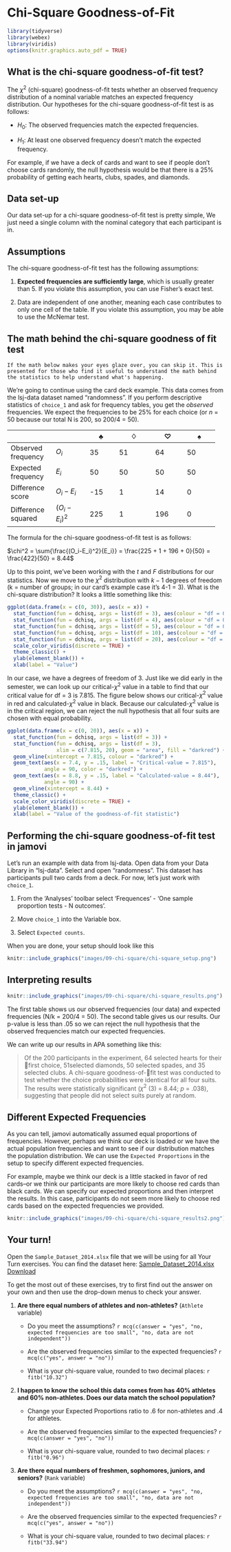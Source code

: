 # Chi-Square Goodness-of-Fit

```r
library(tidyverse)
library(webex)
library(viridis)
options(knitr.graphics.auto_pdf = TRUE)
```

## What is the chi-square goodness-of-fit test?

The $\chi^2$ (chi-square) goodness-of-fit tests whether an observed frequency distribution of a nominal variable matches an expected frequency distribution. Our hypotheses for the chi-square goodness-of-fit test is as follows:

-   $H_0$: The observed frequencies match the expected frequencies.

-   $H_1$: At least one observed frequency doesn't match the expected frequency.

For example, if we have a deck of cards and want to see if people don't choose cards randomly, the null hypothesis would be that there is a 25% probability of getting each hearts, clubs, spades, and diamonds.

## Data set-up

Our data set-up for a chi-square goodness-of-fit test is pretty simple, We just need a single column with the nominal category that each participant is in.

## Assumptions

The chi-square goodness-of-fit test has the following assumptions:

1.  **Expected frequencies are sufficiently large**, which is usually greater than 5. If you violate this assumption, you can use Fisher's exact test.

2.  Data are independent of one another, meaning each case contributes to only one cell of the table. If you violate this assumption, you may be able to use the McNemar test.

## The math behind the chi-square goodness of fit test

```block
If the math below makes your eyes glaze over, you can skip it. This is presented for those who find it useful to understand the math behind the statistics to help understand what's happening.
```

We're going to continue using the card deck example. This data comes from the lsj-data dataset named "randomness". If you perform descriptive statistics of `choice_1` and ask for frequency tables, you get the *observed* frequencies. We expect the frequencies to be 25% for each choice (or *n* = 50 because our total N is 200, so 200/4 = 50).

+--------------------+---------------+-------------+----------------+--------------+--------------+
|                    |               | $\clubsuit$ | $\diamondsuit$ | $\heartsuit$ | $\spadesuit$ |
+====================+===============+=============+================+==============+==============+
| Observed frequency | $O_i$         | 35          | 51             | 64           | 50           |
+--------------------+---------------+-------------+----------------+--------------+--------------+
| Expected frequency | $E_i$         | 50          | 50             | 50           | 50           |
+--------------------+---------------+-------------+----------------+--------------+--------------+
| Difference score   | $O_i-E_i$     | -15         | 1              | 14           | 0            |
+--------------------+---------------+-------------+----------------+--------------+--------------+
| Difference squared | $(O_i-E_i)^2$ | 225         | 1              | 196          | 0            |
+--------------------+---------------+-------------+----------------+--------------+--------------+

The formula for the chi-square goodness-of-fit test is as follows:

$\chi^2 = \sum{\frac{(O_i-E_i)^2}{E_i}} = \frac{225 + 1 + 196 + 0}{50} = \frac{422}{50} = 8.44$

Up to this point, we've been working with the *t* and *F* distributions for our statistics. Now we move to the $\chi^2$ distribution with $k-1$ degrees of freedom (k = number of groups; in our card's example case it's 4-1 = 3). What is the chi-square distribution? It looks a little something like this:

```r
ggplot(data.frame(x = c(0, 30)), aes(x = x)) +
  stat_function(fun = dchisq, args = list(df = 3), aes(colour = "df = 03")) +
  stat_function(fun = dchisq, args = list(df = 4), aes(colour = "df = 04")) +
  stat_function(fun = dchisq, args = list(df = 5), aes(colour = "df = 05")) +
  stat_function(fun = dchisq, args = list(df = 10), aes(colour = "df = 10")) +
  stat_function(fun = dchisq, args = list(df = 20), aes(colour = "df = 20")) +
  scale_color_viridis(discrete = TRUE) +
  theme_classic() +
  ylab(element_blank()) +
  xlab(label = "Value")
```

In our case, we have a degrees of freedom of 3. Just like we did early in the semester, we can look up our critical-$\chi^2$ value in a table to find that our critical value for df = 3 is 7.815. The figure below shows our critical-$\chi^2$ value in red and calculated-$\chi^2$ value in black. Because our calculated-$\chi^2$ value is in the critical region, we can reject the null hypothesis that all four suits are chosen with equal probability.

```r
ggplot(data.frame(x = c(0, 20)), aes(x = x)) +
  stat_function(fun = dchisq, args = list(df = 3)) +
  stat_function(fun = dchisq, args = list(df = 3), 
                xlim = c(7.815, 20), geom = "area", fill = "darkred") +
  geom_vline(xintercept = 7.815, colour = "darkred") + 
  geom_text(aes(x = 7.4, y = .15, label = "Critical-value = 7.815"), 
            angle = 90, color = "darkred") +
  geom_text(aes(x = 8.8, y = .15, label = "Calculated-value = 8.44"), 
            angle = 90) +
  geom_vline(xintercept = 8.44) + 
  theme_classic() +
  scale_color_viridis(discrete = TRUE) +
  ylab(element_blank()) +
  xlab(label = "Value of the goodness-of-fit statistic")
```

## Performing the chi-square goodness-of-fit test in jamovi

Let's run an example with data from lsj-data. Open data from your Data Library in "lsj-data". Select and open "randomness". This dataset has participants pull two cards from a deck. For now, let's just work with `choice_1`.

1.  From the 'Analyses' toolbar select 'Frequences' - 'One sample proportion tests - N outcomes'.

2.  Move `choice_1` into the Variable box.

3.  Select `Expected counts`.

When you are done, your setup should look like this

```r
knitr::include_graphics("images/09-chi-square/chi-square_setup.png")
```

## Interpreting results

```r
knitr::include_graphics("images/09-chi-square/chi-square_results.png")
```

The first table shows us our observed frequencies (our data) and expected frequencies (N/k = 200/4 = 50). The second table gives us our results. Our p-value is less than .05 so we can reject the null hypothesis that the observed frequencies match our expected frequencies.

We can write up our results in APA something like this:

> Of the 200 participants in the experiment, 64 selected hearts for their first choice, 51selected diamonds, 50 selected spades, and 35 selected clubs. A chi-square goodness-of-fit test was conducted to test whether the choice probabilities were identical for all four suits. The results were statistically significant ($\chi^2$ (3) = 8.44; *p* = .038), suggesting that people did not select suits purely at random.

## Different Expected Frequencies

As you can tell, jamovi automatically assumed equal proportions of frequencies. However, perhaps we think our deck is loaded or we have the actual population frequencies and want to see if our distribution matches the population distribution. We can use the `Expected Proportions` in the setup to specify different expected frequencies.

For example, maybe we think our deck is a little stacked in favor of red cards--or we think our participants are more likely to choose red cards than black cards. We can specify our expected proportions and then interpret the results. In this case, participants do not seem more likely to choose red cards based on the expected frequencies we provided.

```r
knitr::include_graphics("images/09-chi-square/chi-square_results2.png")
```

## Your turn!

Open the `Sample_Dataset_2014.xlsx` file that we will be using for all Your Turn exercises. You can find the dataset here: [Sample_Dataset_2014.xlsx Download](https://github.com/danawanzer/stats-with-jamovi/blob/master/data/Sample_Dataset_2014.xlsx)

To get the most out of these exercises, try to first find out the answer on your own and then use the drop-down menus to check your answer.

1.  **Are there equal numbers of athletes and non-athletes?** (`Athlete` variable)

    -   Do you meet the assumptions? `r mcq(c(answer = "yes", "no, expected frequencies are too small", "no, data are not independent"))`

    -   Are the observed frequencies similar to the expected frequencies? `r mcq(c("yes", answer = "no"))`

    -   What is your chi-square value, rounded to two decimal places: `r fitb("10.32")`

2.  **I happen to know the school this data comes from has 40% athletes and 60% non-athletes. Does our data match the school population?**

    -   Change your Expected Proportions ratio to .6 for non-athletes and .4 for athletes.

    -   Are the observed frequencies similar to the expected frequencies? `r mcq(c(answer = "yes", "no"))`

    -   What is your chi-square value, rounded to two decimal places: `r fitb("0.96")`

3.  **Are there equal numbers of freshmen, sophomores, juniors, and seniors?** (`Rank` variable)

    -   Do you meet the assumptions? `r mcq(c(answer = "yes", "no, expected frequencies are too small", "no, data are not independent"))`

    -   Are the observed frequencies similar to the expected frequencies? `r mcq(c("yes", answer = "no"))`

    -   What is your chi-square value, rounded to two decimal places: `r fitb("33.94")`

